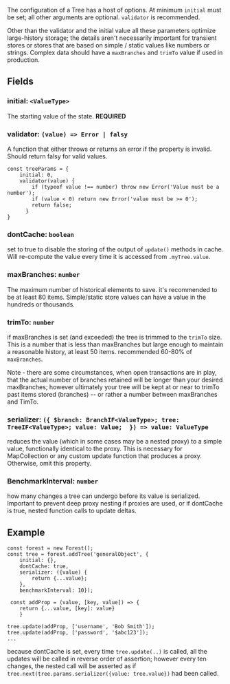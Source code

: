 
The configuration of a Tree has a host of options. At minimum `initial` must be set;
all other arguments are optional. `validator` is recommended.

Other than the validator and the initial value all these parameters optimize large-history
storage; the details aren't necessarily important for transient stores or stores
that are based on simple / static values like numbers or strings. Complex data should have
a `maxBranches` and `trimTo` value if used in production.

## Fields

### initial: `<ValueType>`

The starting value of the state. **REQUIRED**

### validator: `(value) => Error | falsy`

A function that either throws or returns an error if the property is invalid.
Should return falsy for valid values.

```
const treeParams = {
    initial: 0,
    validator(value) {
        if (typeof value !== number) throw new Error('Value must be a number');
        if (value < 0) return new Error('value must be >= 0');
        return false;
      }
}
```

### dontCache: `boolean`

set to true to disable the storing of the output of `update()` methods in cache.
Will re-compute the value every time it is accessed from `.myTree.value`.

### maxBranches: `number`

The maximum number of historical elements to save. it's recommended to be at least 80 items.
Simple/static store values can have a value in the hundreds or thousands.

### trimTo: `number`

if maxBranches is set (and exceeded) the tree is trimmed to the `trimTo` size.
This is a number that is less than maxBranches
but large enough to maintain a reasonable history, at least 50 items.
recommended 60-80% of `maxBranches`.

Note - there are some circumstances, when open transactions are in play, that the actual number
of branches retained will be longer than your desired maxBranches; however ultimately your tree
will be kept at or near to trimTo past items stored (branches)
-- or rather a number between maxBranches and TimTo.

### serializer: `({ $branch: BranchIF<ValueType>; tree: TreeIF<ValueType>; value: Value;  }) => value: ValueType`

reduces the value (which in some cases may be a nested proxy) to a simple value, functionally identical
to the proxy. This is necessary for MapCollection or any custom update function that produces a proxy.
Otherwise, omit this property.

### BenchmarkInterval: `number`

how many changes a tree can undergo before its value is serialized. Important to prevent deep
proxy nesting if proxies are used, or if dontCache is true, nested function calls to update deltas.

## Example

```
const forest = new Forest();
const tree = forest.addTree('generalObject', {
    initial: {},
    dontCache: true,
    serializer: ({value) {
        return {...value};
    },
    benchmarkInterval: 10});

 const addProp = (value, [key, value]) => {
    return {...value, [key]: value}
    }

tree.update(addProp, ['username', 'Bob Smith']);
tree.update(addProp, ['password', '$abc123']);
...
```

because dontCache is set, every time `tree.update(..)` is called, all the updates will be called
in reverse order of assertion; however every ten changes, the nested call will be asserted as if
`tree.next(tree.params.serializer({value: tree.value})` had been called.

